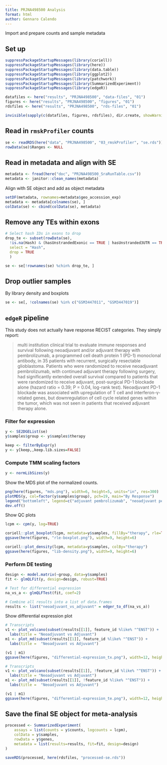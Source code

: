 ```yaml
---
title: PRJNA498500 Analysis
format: html
author: Gennaro Calendo
---
```


Import and prepare counts and sample metadata

## Set up

```r
suppressPackageStartupMessages(library(coriell))
suppressPackageStartupMessages(library(here))
suppressPackageStartupMessages(library(data.table))
suppressPackageStartupMessages(library(ggplot2))
suppressPackageStartupMessages(library(patchwork))
suppressPackageStartupMessages(library(SummarizedExperiment))
suppressPackageStartupMessages(library(edgeR))

datafiles <- here("results", "PRJNA498500", "data-files", "01")
figures <- here("results", "PRJNA498500", "figures", "01")
rdsfiles <- here("results", "PRJNA498500", "rds-files", "01")

invisible(sapply(c(datafiles, figures, rdsfiles), dir.create, showWarnings=F, recursive=T))
```

## Read in `rmskProfiler` counts

```r
se <- readRDS(here("data", "PRJNA498500", "03_rmskProfiler", "se.rds"))
rowData(se)$Ranges <- NULL
```

## Read in metadata and align with SE

```r
metadata <- fread(here("doc", "PRJNA498500_SraRunTable.csv"))
metadata <- janitor::clean_names(metadata)
```

Align with SE object and add as object metadata

```r
setDF(metadata, rownames=metadata$geo_accession_exp)
metadata <- metadata[colnames(se), ]
colData(se) <- cbind(colData(se), metadata)
```

## Remove any TEs within exons 

```r
# Select hash IDs in exons to drop
drop_te <- subset(rowData(se), 
  !is.na(Hash) & (hasUnstrandedExonic == TRUE | hasUnstranded3UTR == TRUE | hasUnstranded5UTR == TRUE),
  select = "Hash",
  drop = TRUE
  )

se <- se[!rownames(se) %chin% drop_te, ]
```

## Drop outlier samples

By library density and boxplots

```r
se <- se[, !colnames(se) %in% c("GSM3447011", "GSM3447019")]
```

## `edgeR` pipeline

This study does not actually have response RECIST categories. They simply report:

>multi institution clinical trial to evaluate immune responses and survival following neoadjuvant and/or adjuvant therapy with pembrolizumab, a programmed cell death protein 1 (PD-1) monoclonal antibody, in 35 patients with recurrent, surgically resectable glioblastoma. Patients who were randomized to receive neoadjuvant pembrolizumab, with continued adjuvant therapy following surgery, had significantly extended overall survival compared to patients that were randomized to receive adjuvant, post-surgical PD-1 blockade alone (hazard ratio = 0.39; P = 0.04, log-rank test). Neoadjuvant PD-1 blockade was associated with upregulation of T cell and interferon-γ-related genes, but downregulation of cell cycle related genes within the tumor, which was not seen in patients that received adjuvant therapy alone.

### Filter for expression

```r
y <- SE2DGEList(se)
y$samples$group <- y$samples$therapy

keep <- filterByExpr(y)
y <- y[keep,,keep.lib.sizes=FALSE]
```

### Compute TMM scaling factors

```r
y <- normLibSizes(y)
```

Show the MDS plot of the normalized counts. 

```r
png(here(figures, "mds.png"), width=6, height=5, units="in", res=300)
plotMDS(y, col=factor(y$samples$group), pch=19, main="By Response")
legend("bottomleft", legend=c("adjuvant pembrolizumab", "neoadjuvant pembrolizumab"), col=palette()[1:2], pch=19)
dev.off()
```

Show QC plots

```r
lcpm <- cpm(y, log=TRUE)

coriell::plot_boxplot(lcpm, metadata=y$samples, fillBy="therapy", rle=TRUE)
ggsave(here(figures, "rle-boxplot.png"), width=9, height=6)

coriell::plot_density(lcpm, metadata=y$samples, colBy="therapy")
ggsave(here(figures, "lib-density.png"), width=9, height=6)
```

### Perform DE testing

```r
design <- model.matrix(~group, data=y$samples)
fit <- glmQLFit(y, design=design, robust=TRUE)

# Test for differential expression
na_vs_a <- glmQLFTest(fit, coef=2) 

# Combine all results into a list of data.frames
results <- list("neoadjuvant_vs_adjuvant" = edger_to_df(na_vs_a))
```

Show differential expression plot

```r
# Transcripts
v1 <- plot_volcano(subset(results[[1]], feature_id %like% "^ENST")) + 
  labs(title = "Neoadjuvant vs Adjuvant")
m1 <- plot_md(subset(results[[1]], feature_id %like% "^ENST")) + 
  labs(title =  "Neoadjuvant vs Adjuvant")

(v1 | m1)
ggsave(here(figures, "differential-expression_tx.png"), width=12, height=6)

# Transcripts
v1 <- plot_volcano(subset(results[[1]], !feature_id %like% "^ENST")) + 
  labs(title = "Neoadjuvant vs Adjuvant")
m1 <- plot_md(subset(results[[1]], !feature_id %like% "^ENST")) + 
  labs(title =  "Neoadjuvant vs Adjuvant")

(v1 | m1)
ggsave(here(figures, "differential-expression_te.png"), width=12, height=6)
```

## Save the final SE object for meta-analysis

```r
processed <- SummarizedExperiment(
    assays = list(counts = y$counts, logcounts = lcpm),
    colData = y$samples,
    rowData = y$genes,
    metadata = list(results=results, fit=fit, design=design)
)

saveRDS(processed, here(rdsfiles, "processed-se.rds"))
```

